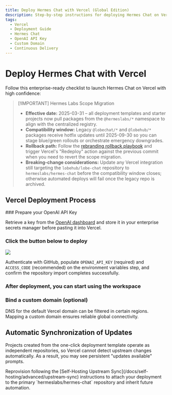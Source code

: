 ```yaml
---
title: Deploy Hermes Chat with Vercel (Global Edition)
description: Step-by-step instructions for deploying Hermes Chat on Vercel with enterprise-ready guardrails, automated updates, and rollback guidance.
tags:
  - Vercel
  - Deployment Guide
  - Hermes Chat
  - OpenAI API Key
  - Custom Domain
  - Continuous Delivery
---
```


# Deploy Hermes Chat with Vercel

Follow this enterprise-ready checklist to launch Hermes Chat on Vercel with high confidence:

> \[!IMPORTANT] Hermes Labs Scope Migration
>
> - **Effective date:** 2025-03-31 – all deployment templates and starter projects now pull packages from the `@hermeslabs/*` namespace to align with the centralized registry.
> - **Compatibility window:** Legacy `@lobechat/*` and `@lobehub/*` packages receive hotfix updates until 2025-09-30 so you can stage blue/green rollouts or orchestrate emergency downgrades.
> - **Rollback path:** Follow the [rebranding rollback playbook](/docs/development/rebranding#rollback-strategy) and trigger Vercel's "Redeploy" action against the previous commit when you need to revert the scope migration.
> - **Breaking-change considerations:** Update any Vercel integration still targeting the `lobehub/lobe-chat` repository to `hermeslabs/hermes-chat` before the compatibility window closes; otherwise automated deploys will fail once the legacy repo is archived.

## Vercel Deployment Process

<Steps>
  ### Prepare your OpenAI API Key

  Retrieve a key from the [OpenAI dashboard](https://platform.openai.com/account/api-keys) and store it in your enterprise secrets manager before pasting it into Vercel.

  ### Click the button below to deploy

  [![][deploy-button-image]][deploy-link]

  Authenticate with GitHub, populate `OPENAI_API_KEY` (required) and `ACCESS_CODE` (recommended) on the environment variables step, and confirm the repository import completes successfully.

  ### After deployment, you can start using the workspace

  ### Bind a custom domain (optional)

  DNS for the default Vercel domain can be filtered in certain regions. Mapping a custom domain ensures reliable global connectivity.
</Steps>

## Automatic Synchronization of Updates

Projects created from the one-click deployment template operate as independent repositories, so Vercel cannot detect upstream changes automatically. As a result, you may see persistent "updates available" prompts.

<Callout>
  Reprovision following the [Self-Hosting Upstream Sync](/docs/self-hosting/advanced/upstream-sync)
  instructions to attach your deployment to the primary `hermeslabs/hermes-chat` repository and inherit future automation.
</Callout>

[deploy-button-image]: https://vercel.com/button
[deploy-link]: https://vercel.com/new/clone?repository-url=https%3A%2F%2Fgithub.com%2Fhermeslabs%2Fhermes-chat&env=OPENAI_API_KEY,ACCESS_CODE&envDescription=Find%20your%20OpenAI%20API%20Key%20by%20click%20the%20right%20Learn%20More%20button.%20%7C%20Access%20Code%20can%20protect%20your%20website&envLink=https%3A%2F%2Fplatform.openai.com%2Faccount%2Fapi-keys&project-name=hermes-chat&repository-name=hermes-chat
